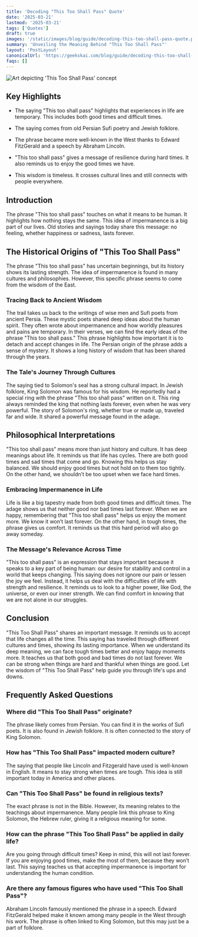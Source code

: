 ```yaml
---
title: 'Decoding "This Too Shall Pass" Quote'
date: '2025-03-21'
lastmod: '2025-03-21'
tags: ['Quotes']
draft: true
images: '/static/images/blog/guide/decoding-this-too-shall-pass-quote.png'
summary: 'Unveiling the Meaning Behind "This Too Shall Pass"'
layout: 'PostLayout'
canonicalUrl: 'https://geekskai.com/blog/guide/decoding-this-too-shall-pass-quote/'
faqs: []
---
```



![Art depicting 'This Too Shall Pass' concept](/static/images/blog/guide/decoding-this-too-shall-pass-quote.png)

## Key Highlights

- The saying "This too shall pass" highlights that experiences in life are temporary. This includes both good times and difficult times.

- The saying comes from old Persian Sufi poetry and Jewish folklore.

- The phrase became more well-known in the West thanks to Edward FitzGerald and a speech by Abraham Lincoln.

- "This too shall pass" gives a message of resilience during hard times. It also reminds us to enjoy the good times we have.

- This wisdom is timeless. It crosses cultural lines and still connects with people everywhere.

## Introduction

The phrase "This too shall pass" touches on what it means to be human. It highlights how nothing stays the same. This idea of impermanence is a big part of our lives. Old stories and sayings today share this message: no feeling, whether happiness or sadness, lasts forever.

## The Historical Origins of "This Too Shall Pass"

The phrase "This too shall pass" has uncertain beginnings, but its history shows its lasting strength. The idea of impermanence is found in many cultures and philosophies. However, this specific phrase seems to come from the wisdom of the East.

### Tracing Back to Ancient Wisdom

The trail takes us back to the writings of wise men and Sufi poets from ancient Persia. These mystic poets shared deep ideas about the human spirit. They often wrote about impermanence and how worldly pleasures and pains are temporary. In their verses, we can find the early ideas of the phrase "This too shall pass." This phrase highlights how important it is to detach and accept changes in life. The Persian origin of the phrase adds a sense of mystery. It shows a long history of wisdom that has been shared through the years.

### The Tale's Journey Through Cultures

The saying tied to Solomon's seal has a strong cultural impact. In Jewish folklore, King Solomon was famous for his wisdom. He reportedly had a special ring with the phrase "This too shall pass" written on it. This ring always reminded the king that nothing lasts forever, even when he was very powerful. The story of Solomon's ring, whether true or made up, traveled far and wide. It shared a powerful message found in the adage.

## Philosophical Interpretations

"This too shall pass" means more than just history and culture. It has deep meanings about life. It reminds us that life has cycles. There are both good times and sad times that come and go. Knowing this helps us stay balanced. We should enjoy good times but not hold on to them too tightly. On the other hand, we shouldn’t be too upset when we face hard times.

### Embracing Impermanence in Life

Life is like a big tapestry made from both good times and difficult times. The adage shows us that neither good nor bad times last forever. When we are happy, remembering that "This too shall pass" helps us enjoy the moment more. We know it won’t last forever. On the other hand, in tough times, the phrase gives us comfort. It reminds us that this hard period will also go away someday.

### The Message's Relevance Across Time

"This too shall pass" is an expression that stays important because it speaks to a key part of being human: our desire for stability and control in a world that keeps changing. This saying does not ignore our pain or lessen the joy we feel. Instead, it helps us deal with the difficulties of life with strength and resilience. It reminds us to look to a higher power, like God, the universe, or even our inner strength. We can find comfort in knowing that we are not alone in our struggles.

## Conclusion

"This Too Shall Pass" shares an important message. It reminds us to accept that life changes all the time. This saying has traveled through different cultures and times, showing its lasting importance. When we understand its deep meaning, we can face tough times better and enjoy happy moments more. It teaches us that both good and bad times do not last forever. We can be strong when things are hard and thankful when things are good. Let the wisdom of "This Too Shall Pass" help guide you through life's ups and downs.

## Frequently Asked Questions

### Where did "This Too Shall Pass" originate?

The phrase likely comes from Persian. You can find it in the works of Sufi poets. It is also found in Jewish folklore. It is often connected to the story of King Solomon.

### How has "This Too Shall Pass" impacted modern culture?

The saying that people like Lincoln and Fitzgerald have used is well-known in English. It means to stay strong when times are tough. This idea is still important today in America and other places.

### Can "This Too Shall Pass" be found in religious texts?

The exact phrase is not in the Bible. However, its meaning relates to the teachings about impermanence. Many people link this phrase to King Solomon, the Hebrew ruler, giving it a religious meaning for some.

### How can the phrase "This Too Shall Pass" be applied in daily life?

Are you going through difficult times? Keep in mind, this will not last forever. If you are enjoying good times, make the most of them, because they won’t last. This saying teaches us that accepting impermanence is important for understanding the human condition.

### Are there any famous figures who have used "This Too Shall Pass"?

Abraham Lincoln famously mentioned the phrase in a speech. Edward FitzGerald helped make it known among many people in the West through his work. The phrase is often linked to King Solomon, but this may just be a part of folklore.

